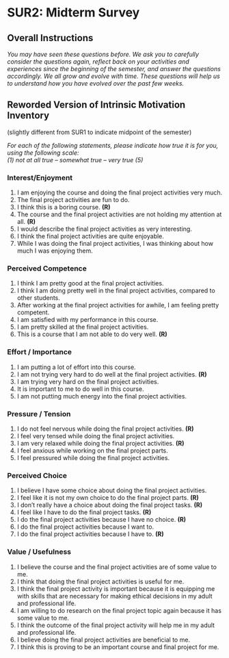# SUR2: Midterm Survey {#app_midterm_survey}

## Overall Instructions

*You may have seen these questions before. We ask you to carefully
consider the questions again, reflect back on your activities and
experiences since the beginning of the semester, and answer the
questions accordingly. We all grow and evolve with time. These questions
will help us to understand how you have evolved over the past few
weeks.*

## Reworded Version of Intrinsic Motivation Inventory

(slightly different from SUR1 to indicate midpoint of the semester)

*For each of the following statements, please indicate how true it is
for you, using the following scale:\
(1) not at all true -- somewhat true -- very true (5)*

### Interest/Enjoyment

1. I am enjoying the course and doing the final project activities very much.
1. The final project activities are fun to do.
1. I think this is a boring course. **(R)**
1. The course and the final project activities are not holding my attention at all. **(R)**
1. I would describe the final project activities as very interesting.
1. I think the final project activities are quite enjoyable.
1. While I was doing the final project activities, I was thinking about how much I was enjoying them.

### Perceived Competence

1. I think I am pretty good at the final project activities.
1. I think I am doing pretty well in the final project activities, compared to other students.
1. After working at the final project activities for awhile, I am feeling pretty competent.
1. I am satisfied with my performance in this course.
1. I am pretty skilled at the final project activities.
1. This is a course that I am not able to do very well. **(R)**

### Effort / Importance

1. I am putting a lot of effort into this course.
1. I am not trying very hard to do well at the final project activities. **(R)**
1. I am trying very hard on the final project activities.
1. It is important to me to do well in this course.
1. I am not putting much energy into the final project activities.

### Pressure / Tension

1. I do not feel nervous while doing the final project activities. **(R)**
1. I feel very tensed while doing the final project activities.
1. I am very relaxed while doing the final project activities. **(R)**
1. I feel anxious while working on the final project parts.
1. I feel pressured while doing the final project activities.

### Perceived Choice

1. I believe I have some choice about doing the final project activities.
1. I feel like it is not my own choice to do the final project parts. **(R)**
1. I don't really have a choice about doing the final project tasks. **(R)**
1. I feel like I have to do the final project tasks. **(R)**
1. I do the final project activities because I have no choice. **(R)**
1. I do the final project activities because I want to.
1. I do the final project activities because I have to. **(R)**

### Value / Usefulness

1. I believe the course and the final project activities are of some value to me.
1. I think that doing the final project activities is useful for me.
1. I think the final project activity is important because it is equipping me with skills that are necessary for making ethical decisions in my adult and professional life.
1. I am willing to do research on the final project topic again because it has some value to me.
1. I think the outcome of the final project activity will help me in my adult and professional life.
1. I believe doing the final project activities are beneficial to me.
1. I think this is proving to be an important course and final project for me.

